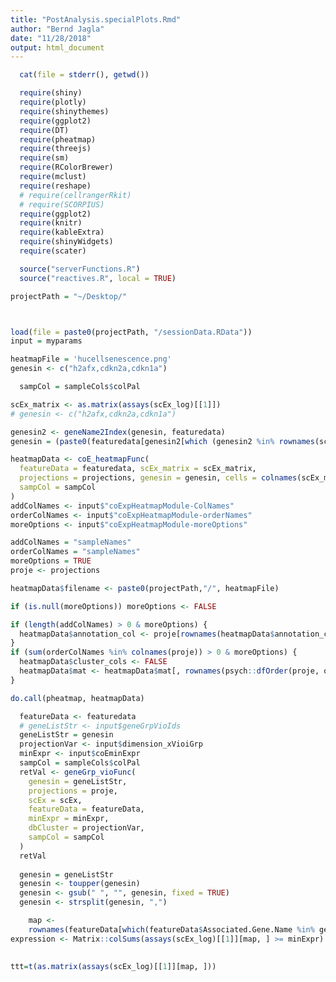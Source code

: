 ```yaml
---
title: "PostAnalysis.specialPlots.Rmd"
author: "Bernd Jagla"
date: "11/28/2018"
output: html_document
---
```


```r
  cat(file = stderr(), getwd())

  require(shiny)
  require(plotly)
  require(shinythemes)
  require(ggplot2)
  require(DT)
  require(pheatmap)
  require(threejs)
  require(sm)
  require(RColorBrewer)
  require(mclust)
  require(reshape)
  # require(cellrangerRkit)
  # require(SCORPIUS)
  require(ggplot2)
  require(knitr)
  require(kableExtra)
  require(shinyWidgets)
  require(scater)

  source("serverFunctions.R")
  source("reactives.R", local = TRUE)

```



```r

projectPath = "~/Desktop/"




```

```r
load(file = paste0(projectPath, "/sessionData.RData"))
input = myparams

```

```r
heatmapFile = 'hucellsenescence.png'
genesin <- c("h2afx,cdkn2a,cdkn1a")

```


```r
  sampCol = sampleCols$colPal

scEx_matrix <- as.matrix(assays(scEx_log)[[1]])
# genesin <- c("h2afx,cdkn2a,cdkn1a")

genesin2 <- geneName2Index(genesin, featuredata)
genesin = (paste0(featuredata[genesin2[which (genesin2 %in% rownames(scEx_matrix) )],"Associated.Gene.Name"], collapse =",", sep=""))

heatmapData <- coE_heatmapFunc(
  featureData = featuredata, scEx_matrix = scEx_matrix,
  projections = projections, genesin = genesin, cells = colnames(scEx_matrix),
  sampCol = sampCol
)
addColNames <- input$"coExpHeatmapModule-ColNames"
orderColNames <- input$"coExpHeatmapModule-orderNames"
moreOptions <- input$"coExpHeatmapModule-moreOptions"

addColNames = "sampleNames"
orderColNames = "sampleNames"
moreOptions = TRUE
proje <- projections

heatmapData$filename <- paste0(projectPath,"/", heatmapFile)

if (is.null(moreOptions)) moreOptions <- FALSE

if (length(addColNames) > 0 & moreOptions) {
  heatmapData$annotation_col <- proje[rownames(heatmapData$annotation_col), addColNames, drop = FALSE]
}
if (sum(orderColNames %in% colnames(proje)) > 0 & moreOptions) {
  heatmapData$cluster_cols <- FALSE
  heatmapData$mat <- heatmapData$mat[, rownames(psych::dfOrder(proje, orderColNames)), drop = FALSE]
}

do.call(pheatmap, heatmapData)

```


```r
  featureData <- featuredata
  # geneListStr <- input$geneGrpVioIds
  geneListStr = genesin
  projectionVar <- input$dimension_xVioiGrp
  minExpr <- input$coEminExpr
  sampCol = sampleCols$colPal
  retVal <- geneGrp_vioFunc(
    genesin = geneListStr,
    projections = proje,
    scEx = scEx,
    featureData = featureData,
    minExpr = minExpr,
    dbCluster = projectionVar,
    sampCol = sampCol
  )
  retVal
  
  genesin = geneListStr
  genesin <- toupper(genesin)
  genesin <- gsub(" ", "", genesin, fixed = TRUE)
  genesin <- strsplit(genesin, ",")

    map <-
    rownames(featureData[which(featureData$Associated.Gene.Name %in% genesin[[1]]), ])
expression <- Matrix::colSums(assays(scEx_log)[[1]][map, ] >= minExpr)
  

ttt=t(as.matrix(assays(scEx_log)[[1]][map, ]))
```






